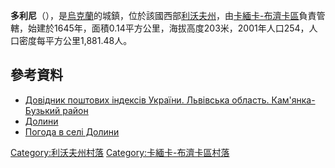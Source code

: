 {{coord|50|10|17|N|24|26|2|E|scale:100000|display=title}}

'''多利尼'''（{{lang-uk|Долини}}），是[[烏克蘭|烏克蘭]]的城鎮，位於該國西部[[利沃夫州|利沃夫州]]，由[[卡緬卡-布濟卡區|卡緬卡-布濟卡區]]負責管轄，始建於1645年，面積0.14平方公里，海拔高度203米，2001年人口254，人口密度每平方公里1,881.48人。

==參考資料==
*[http://www.uaidx.com/13/287/index Довідник поштових індексів України. Львівська область. Кам'янка-Бузький район]{{Wayback|url=http://www.uaidx.com/13/287/index |date=20160909184945 }}
*[http://w1.c1.rada.gov.ua/pls/z7503/A005?rdat1=10.09.2015&rf7571=20117 Долини]
* [http://weather.in.ua/ua/l'vovskaja/7111 Погода в селі Долини]{{Wayback|url=http://weather.in.ua/ua/l'vovskaja/7111 |date=20071031031724 }}

[[Category:利沃夫州村落|Category:利沃夫州村落]]
[[Category:卡緬卡-布濟卡區村落|Category:卡緬卡-布濟卡區村落]]


{{Lviv-geo-stub}}